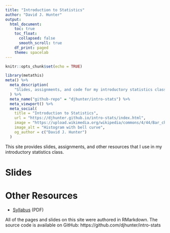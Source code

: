 ```yaml
---
title: "Introduction to Statistics"
author: "David J. Hunter"
output:
  html_document:
    toc: true
    toc_float:
      collapsed: false
      smooth_scroll: true
    df_print: paged
    theme: spacelab
---
```


```r
knitr::opts_chunk$set(echo = TRUE)
```

```r
library(metathis)
meta() %>%
  meta_description(
    "Slides, assignments, and code for my introductory statistics class."
  ) %>%
  meta_name("github-repo" = "djhunter/intro-stats") %>%
  meta_viewport() %>%
  meta_social(
    title = "Introduction to Statistics",
    url = "https://djhunter.github.io/intro-stats/index.html",
    image = "https://upload.wikimedia.org/wikipedia/commons/4/44/Bar_chart_red_and_light_blue.png",
    image_alt = "Histogram with bell curve",
    og_author = c("David J. Hunter")
  )
```

This site provides slides, assignments, and other resources that I use in my introductory statistics class.

# Slides 

# Other Resources

- [Syllabus](syllabus/ma005hunterF22.pdf) (PDF)

All of the pages and slides on this site were authored in RMarkdown. The source code is available on GitHub: https://github.com/djhunter/intro-stats

